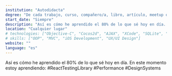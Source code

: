 ```yaml
---
institution: "Autodidacta"
degree: "De cada trabajo, curso, compañero/a, libro, artículo, meetup o experiencia"
start_date: "Siempre"
description: "Así es cómo he aprendido el 80% de lo que sé hoy en día. En este momento estoy aprendiendo: #ReactTestingLibrary #Performance #DesignSystems"
location: "Cualquier lugar"
# technologies: ["Objective-C", "Cocos2d", "AJAX", "XCode", "SQLite", "UIKit"]
# skills: ["OOP", "MVC", "iOS Development", "UX/UI Design"]
website: ""
language: "es"
---
```


Así es cómo he aprendido el 80% de lo que sé hoy en día. En este momento estoy aprendiendo: #ReactTestingLibrary #Performance #DesignSystems